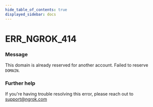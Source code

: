 ```yaml
---
hide_table_of_contents: true
displayed_sidebar: docs
---
```



# ERR_NGROK_414

### Message

This domain is already reserved for another account. Failed to reserve `DOMAIN`.

<ErrorDetails error="err_ngrok_414" />

### Further help

If you're having trouble resolving this error, please reach out to [support@ngrok.com](mailto:support@ngrok.com?subject=Help%20with%20ERR_NGROK_414)
